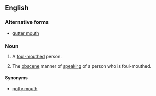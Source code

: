 ==English==

===Alternative forms===
* [[gutter mouth]]

===Noun===
{{en-noun}}

# {{lb|en|informal}} A [[foul-mouthed]] person.
# {{lb|en|informal}} The [[obscene]] manner of [[speaking]] of a person who is foul-mouthed.

====Synonyms====
* [[potty mouth]]
